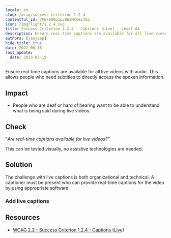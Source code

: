 ```yaml
---
locale: en
slug: /wcag/success-criterion-1-2-4
contentful_id: 7F6Fe80p1pyBW5MRmeZ3Gq
icon: /img/light/1.2.4.svg
title: Success Criterion 1.2.4 - Captions (Live) - Level AA
description: Ensure real-time captions are available for all live videos with audio. This allows people who need subtitles to directly access the spoken information.
authors: [janjaap]
hide_title: true
date: 2022-06-16
last_update:
  date: 2023-03-19
---
```


<Hero
  title="Captions (Live)"
  image="/img/light/1.2.4.svg"
  alt="WCAG 1.2.4 icon"
  prefix="Success Criterion 1.2.4"
  suffix="Level AA"
/>

Ensure real-time captions are available for all live videos with audio. This allows people who need subtitles to directly access the spoken information.

## Impact

- People who are deaf or hard of hearing want to be able to understand what is being said during live videos.

## Check

“*Are real-time captions available for live videos?”*

This can be tested visually, no assistive technologies are needed.

## Solution

The challenge with live captions is both organizational and technical. A captioner must be present who can provide real-time captions for the video by using appropriate software.

### Add live captions

<CodeSample id="media-captions-live" locale="en"/>

## Resources

- [WCAG 2.2 - Success Criterion 1.2.4 - Captions (Live)](https://www.w3.org/TR/WCAG22/#captions-live)
